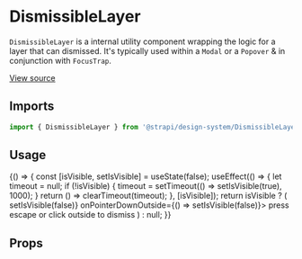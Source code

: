 <!--- Dismissable.stories.mdx --->



<Meta title="Design System/Components/DismissibleLayer" component={DismissibleLayer} />

# DismissibleLayer

`DismissibleLayer` is a internal utility component wrapping the logic for a layer that can dismissed. It's typically used within a `Modal` or a `Popover` & in conjunction with `FocusTrap`.

[View source](https://github.com/strapi/design-system/tree/main/packages/strapi-design-system/src/DismissibleLayer)

## Imports

```js
import { DismissibleLayer } from '@strapi/design-system/DismissibleLayer';
```

## Usage

<Canvas>
  <Story name="base">
    {() => {
      const [isVisible, setIsVisible] = useState(false);
      useEffect(() => {
        let timeout = null;
        if (!isVisible) {
          timeout = setTimeout(() => setIsVisible(true), 1000);
        }
        return () => clearTimeout(timeout);
      }, [isVisible]);
      return isVisible ? (
        <DismissibleLayer onEscapeKeyDown={() => setIsVisible(false)} onPointerDownOutside={() => setIsVisible(false)}>
          <Typography style={{ backgroundColor: '#ccc', padding: '20px', display: 'block' }}>
            press escape or click outside to dismiss
          </Typography>
        </DismissibleLayer>
      ) : null;
    }}
  </Story>
</Canvas>

## Props

<ArgsTable of={DismissibleLayer} />
